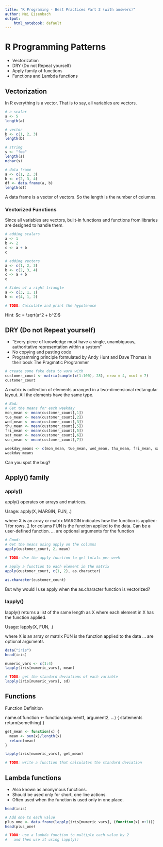 ---
title: "R Programing - Best Practices Part 2 (with answers)"
author: Mei Eisenbach
output:
    html_notebook: default
---
# R Programming Patterns
- Vectorization
- DRY (Do not Repeat yourself)
- Apply family of functions
- Functions and Lambda functions

## Vectorization
In R everything is a vector. That is to say, all variables are vectors.
```{r}
# a scalar
a <- 5
length(a)
```

```{r}
# vector
b <- c(1, 2, 3)
length(b)
```

```{r}
# string
s <- "foo"
length(s)
nchar(s)
```

```{r}
# data frame
a <- c(1, 2, 3)
b <- c(2, 3, 4)
df <- data.frame(a, b)
length(df)
```
A data frame is a vector of vectors. So the length is the number of columns.

### Vectorized Functions
Since all variables are vectors, built-in functions and functions from libraries are designed to handle them.

```{r}
# adding scalars
a <- 1
b <- 2
c <- a + b
c
```

```{r}
# adding vectors
a <- c(1, 2, 3)
b <- c(2, 3, 4)
c <- a + b
c
```

```{r}
# Sides of a right triangle
a <- c(3, 1, 1)
b <- c(4, 1, 2)

# TODO: Calculate and print the hypotenuse

```
Hint: $c = \sqrt(a^2 + b^2)$

## DRY (Do not Repeat yourself)
- "Every piece of knowledge must have a single, unambiguous, authoritative representation within a system"
- No copying and pasting code
- Programming principle formulated by Andy Hunt and Dave Thomas in their book The Pragmatic Programmer

```{r}
# create some fake data to work with
customer_count <- matrix(sample(c(1:100), 28), nrow = 4, ncol = 7)
customer_count
```
A matrix is collection of elements arranged in a two-dimensional rectangular layout. All the elements have the same type.

```{r}
# Bad:
# Get the means for each weekday
mon_mean <- mean(customer_count[,1])
tue_mean <- mean(customer_count[,2])
wed_mean <- mean(customer_count[,3])
thu_mean <- mean(customer_count[,5])
fri_mean <- mean(customer_count[,5])
sat_mean <- mean(customer_count[,6])
sun_mean <- mean(customer_count[,7])

weekday_means <- c(mon_mean, tue_mean, wed_mean, thu_mean, fri_mean, sat_mean, sun_mean)
weekday_means
```
Can you spot the bug?

## Apply() family
### apply()

apply() operates on arrays and matrices. 

Usage: apply(X, MARGIN, FUN, .)

where
X is an array or matrix
MARGIN indicates how the function is applied: 1 for rows, 2 for colums
FUN is the function applied to the data. Can be a user-defined function.
... are optional arguments for the function

```{r}
# Good:
# Get the means using apply on the columns
apply(customer_count, 2, mean)
```

```{r}
# TODO: Use the apply function to get totals per week


```

```{r}
# apply a function to each element in the matrix
apply(customer_count, c(1, 2), as.character)
```

```{r}
as.character(customer_count)
```
But why would I use apply when the as.character function is vectorized?

### lapply()
lapply() returns a list of the same length as X where each element in X has the function applied.

Usage: lapply(X, FUN, .)

where
X is an array or matrix
FUN is the function applied to the data
... are optional arguments

```{r}
data("iris")
head(iris)
```

```{r}
numeric_vars <- c(1:4)
lapply(iris[numeric_vars], mean)
```

```{r}
# TODO: get the standard deviations of each variable
lapply(iris[numeric_vars], sd)

```

## Functions
Function Definition

name.of.function <- function(argument1, argument2, ...) {
    statements
    return(something)
}

```{r}
get_mean <- function(x) {
  mean <- sum(x)/length(x)
  return(mean)
}

lapply(iris[numeric_vars], get_mean)

```


```{r}
# TODO: write a function that calculates the standard deviation


```

## Lambda functions
- Also known as anonymous functions.
- Should be used only for short, one line actions.
- Often used when the function is used only in one place.

```{r}
head(iris)

# Add one to each value
plus_one <- data.frame(lapply(iris[numeric_vars], (function(x) x+1)))
head(plus_one)
```

```{r}
# TODO: use a lambda function to multiple each value by 2
#   and then use it using lapply()



```

